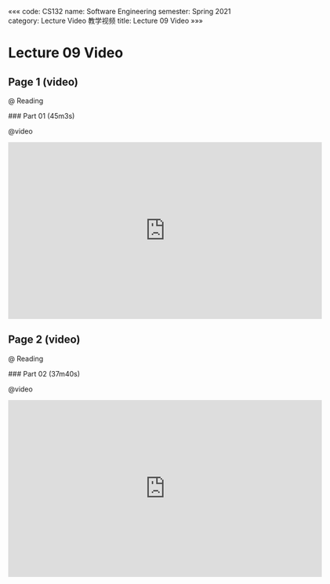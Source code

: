 «««
code: CS132
name: Software Engineering
semester: Spring 2021
category: Lecture Video 教学视频
title: Lecture 09 Video
»»»

# Lecture 09 Video

## Page 1 (video)

@ Reading

<div class="markdown-body">
### Part 01 (45m3s)
</div>

@video

<iframe src="https://watchsb.com/e/514ut7i6pr8m.html" frameborder=0 marginwidth=0 marginheight=0 scrolling=no width=640 height=360 allowfullscreen></iframe>


## Page 2 (video)

@ Reading

<div class="markdown-body">
### Part 02 (37m40s)
</div>

@video

<iframe src="https://watchsb.com/e/2sf5fm7rdz02.html" frameborder=0 marginwidth=0 marginheight=0 scrolling=no width=640 height=360 allowfullscreen></iframe>


